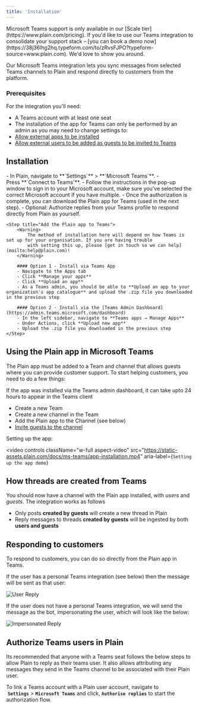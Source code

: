 ```yaml
---
title: 'Installation'
---
```


<Warning>
  Microsoft Teams support is only available in our [Scale tier](https://www.plain.com/pricing). If
  you'd like to use our Teams integration to consolidate your support stack – [you can book a demo
  now](https://38j36lhg2hq.typeform.com/to/zRvsFJPO?typeform-source=www.plain.com). We'd love to
  show you around.
</Warning>

Our Microsoft Teams integration lets you sync messages from selected Teams channels to Plain and respond directly to customers from the platform.

### Prerequisites

For the integration you'll need:

- A Teams account with at least one seat
- The installation of the app for Teams can only be performed by an admin as you may need to change settings to:
- [Allow external apps to be installed](https://learn.microsoft.com/en-us/microsoft-365/admin/manage/external-app-setup?view=o365-worldwide)
- [Allow external users to be added as guests to be invited to Teams](https://learn.microsoft.com/en-us/microsoft-365/solutions/collaborate-as-team)

## Installation

<Steps>
    <Step title="Connect your Plain workspace to Teams">
        - In Plain, navigate to **`Settings`** > **`Microsoft Teams`**.
        - Press **`Connect to Teams`**.
        - Follow the instructions in the pop-up window to sign in to your Microsoft account, make sure you've selected the correct
        Microsoft account if you have multiple.
        - Once the authorization is complete, you can download the Plain app for Teams (used in the next step).
        - Optional: Authorize replies from your Teams profile to respond directly from Plain as yourself.
    </Step>

    <Step title="Add the Plain app to Teams">
        <Warning>
            The method of installation here will depend on how Teams is set up for your organisation. If you are having trouble
            with setting this up, please [get in touch so we can help](mailto:help@plain.com)!
        </Warning>

        #### Option 1 - Install via Teams App
        - Navigate to the Apps tab
        - Click **Manage your apps**
        - Click **Upload an app**
        - As a Teams admin, you should be able to **Upload an app to your organization's app catalogue** and upload the .zip file you downloaded in the previous step

        #### Option 2 - Install via the [Teams Admin Dashboard](https://admin.teams.microsoft.com/dashboard)
        - In the left sidebar, navigate to **Teams apps → Manage Apps**
        - Under Actions, click **Upload new app**
        - Upload the .zip file you downloaded in the previous step
    </Step>

</Steps>

## Using the Plain app in Microsoft Teams

The Plain app must be added to a Team and channel that allows guests where you can provide customer support. To start helping customers, you need to do a few things:

<Warning>
  If the app was installed via the Teams admin dashboard, it can take upto 24 hours to appear in the
  Teams client
</Warning>

- Create a new Team
- Create a new channel in the Team
- Add the Plain app to the Channel (see below)
- [Invite guests to the channel](https://support.microsoft.com/en-gb/office/add-guests-to-a-team-in-microsoft-teams-fccb4fa6-f864-4508-bdde-256e7384a14f)

Setting up the app:

<video
  controls
  className="w-full aspect-video"
  src="https://static-assets.plain.com/docs/ms-teams/app-installation.mp4"
  aria-label={`Setting up the app demo`}
></video>

## How threads are created from Teams

You should now have a channel with the Plain app installed, with _users_ and _guests_. The integration works as follows

- Only posts **created by guests** will create a new thread in Plain
- Reply messages to threads **created by guests** will be ingested by both **users and guests**

## Responding to customers

To respond to customers, you can do so directly from the Plain app in Teams.

If the user has a personal Teams integration (see below) then the message will be sent as that user:

![User Reply](/public/images/ms-teams-int-user-reply.png)

If the user does not have a personal Teams integration, we will send the message as the bot, impersonating the user, which will look like the below:

![Impersonated Reply](/public/images/ms-teams-int-impersonated-reply.png)

## Authorize Teams users in Plain

Its recommended that anyone with a Teams seat follows the below steps to allow Plain to reply as their teams user. It also allows attributing any messages they send in the Teams channel to be associated with their Plain user.

To link a Teams account with a Plain user account, navigate to  **`Settings`** > **`Microsoft Teams`** and click, **`Authorise replies`** to start the authorization flow.

